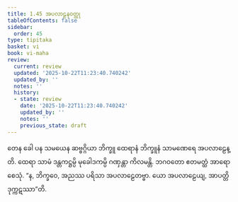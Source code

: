 ```yaml
---
title: 1.45 အပလာဠနဝတ္ထု
tableOfContents: false
sidebar:
  order: 45
type: tipitaka
basket: vi
book: vi-maha
review:
  current: review
  updated: '2025-10-22T11:23:40.740242'
  updated_by: ''
  notes: ''
  history:
  - state: review
    date: '2025-10-22T11:23:40.740242'
    updated_by: ''
    notes: ''
    previous_state: draft
---
```



<ReviewStatus review={frontmatter.review} showDetails={true} />

<HypothesisAnnotation frontmatter={frontmatter} />

<DynamicBreadcrumb />

<Paragraph number="480" book="vi-maha">
တေန ခေါ ပန သမယေန ဆဗ္ဗဂ္ဂိယာ ဘိက္ခူ ထေရာနံ ဘိက္ခူနံ သာမဏေရေ အပလာဠေန္တိ. ထေရာ သာမံ ဒန္တကဋ္ဌမ္ပိ မုခေါဒကမ္ပိ ဂဏှန္တာ ကိလမန္တိ. ဘဂဝတော ဧတမတ္ထံ အာရောစေသုံ. “န, ဘိက္ခဝေ, အညဿ ပရိသာ အပလာဠေတဗ္ဗာ. ယော အပလာဠေယျ, အာပတ္တိ ဒုက္ကဋဿာ”တိ.
</Paragraph>